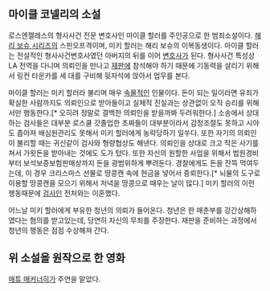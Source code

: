 == 마이클 코넬리의 소설 ==
로스엔젤레스의 형사사건 전문 변호사인 마이클 할러를 주인공으로 한 범죄소설이다. [[해리 보슈 시리즈]]의 스핀오프격이며, 미키 할러는 해리 보슈의 이복동생이다. 마이클 할러는 전설적인 형사사건변호사였던 아버지의 뒤를 이어 [[변호사]]가 된다. 형사사건 특성상 LA 전역을 다니며 의뢰인을 만나고 [[재판]]에 참석해야 하기 때문에 기동력을 살리기 위해서 링컨 타운카를 세 대를 구비해 뒷자석에 앉아서 업무를 본다.

마이클 할러는 미키 할러라 불리며 매우 [[속물]]적인 인물이다. 돈이 되는 일이라면 유죄가 확실한 사람까지도 의뢰인으로 받아들이고 실체적 진실과는 상관없이 오직 승리를 위해서만 행동한다.[* 오히려 정말로 결백한 의뢰인을 받을까봐 두려워한다.] 소송에서 상대하는 검사들은 대부분 로스쿨 갓졸업한 초짜들이 대부분이라서 감정조절도 못하고 시야도 좁아져 배심원관리도 못해서 미키 할러에게 농락당하기 일쑤다. 또한 자기의 의뢰인이 불리할 때는 귀신같이 검사와 형량협상도 해낸다. 의뢰인을 상대로 크고 작은 사기를 쳐서 가욋돈을 받아내는 것에도 도가 텄다. 또한 자신의 원할한 사업을 위해서 법원경비부터 보석보증보험판매상까지 돈을 광범위하게 뿌려둔다. 경찰에게도 돈을 잔뜩 먹여두는데, 이 경우 크리스마스 선물로 땅콩캔 속에 현금을 넣어서 증뢰한다.[* 뇌물의 도구로 이용할 땅콩캔을 모으기 위해서 저녁을 땅콩으로 때우는 날이 많다.] 미키 할러의 이런 행동때문에 [[검사]]인 전처와는 이혼했다.

어느날 미키 할러에게 부유한 청년의 의뢰가 들어온다. 청년은 한 매춘부를 강간상해하였다는 혐의를 받고있는데, 당연히 자신의 무죄를 주장한다. 재판을 준비하는 과정에서 청년의 행동은 점점 수상해져 간다.

== 위 소설을 원작으로 한 영화 ==
[[매튜 매커너히]]가 주연을 맡았다.
